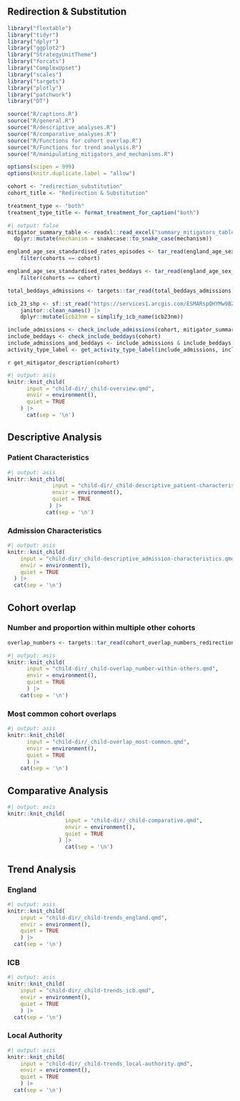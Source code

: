 ## Redirection & Substitution {#sec-redirection_substitution .unnumbered}

```r
library("flextable")
library("tidyr")
library("dplyr")
library("ggplot2")
library("StrategyUnitTheme")
library("forcats")
library("ComplexUpset")
library("scales")
library("targets")
library("plotly")
library("patchwork")
library("DT")

source("R/captions.R")
source("R/general.R")
source("R/descriptive_analyses.R")
source("R/comparative_analyses.R")
source("R/Functions for cohort overlap.R")
source("R/Functions for trend analysis.R")
source("R/manipulating_mitigators_and_mechanisms.R")

options(scipen = 999)
options(knitr.duplicate.label = "allow")
```

```r
cohort <- "redirection_substitution"
cohort_title <- "Redirection & Substitution"

treatment_type <- "both"
treatment_type_title <- format_treatment_for_caption("both")
```

```r
#| output: false
mitigator_summary_table <- readxl::read_excel("summary_mitigators_table.xlsx") |>
  dplyr::mutate(mechanism = snakecase::to_snake_case(mechanism))

england_age_sex_standardised_rates_episodes <- tar_read(england_age_sex_standardised_rates_episodes) |>
    filter(cohorts == cohort)

england_age_sex_standardised_rates_beddays <- tar_read(england_age_sex_standardised_rates_beddays) |>
    filter(cohorts == cohort)

total_beddays_admissions <- targets::tar_read(total_beddays_admissions)

icb_23_shp <- sf::st_read("https://services1.arcgis.com/ESMARspQHYMw9BZ9/arcgis/rest/services/Integrated_Care_Boards_April_2023_EN_BGC/FeatureServer/0/query?outFields=*&where=1%3D1&f=geojson") |>
    janitor::clean_names() |>
    dplyr::mutate(icb23nm = simplify_icb_name(icb23nm))
```

```r
include_admissions <- check_include_admissions(cohort, mitigator_summary_table)
include_beddays <- check_include_beddays(cohort)
include_admissions_and_beddays <- include_admissions & include_beddays
activity_type_label <- get_activity_type_label(include_admissions, include_beddays)
```

`r get_mitigator_description(cohort)`

```r
#| output: asis
knitr::knit_child(
      input = "child-dir/_child-overview.qmd",
      envir = environment(),
      quiet = TRUE
    ) |>
      cat(sep = '\n')
```

## Descriptive Analysis

### Patient Characteristics

```r
#| output: asis
knitr::knit_child(
              input = "child-dir/_child-descriptive_patient-characteristics.qmd",
              envir = environment(),
              quiet = TRUE
             ) |>
            cat(sep = '\n')
```

### Admission Characteristics

```r
#| output: asis
knitr::knit_child(
    input = "child-dir/_child-descriptive_admission-characteristics.qmd",
    envir = environment(),
    quiet = TRUE
  ) |>
  cat(sep = '\n')
```

## Cohort overlap

### Number and proportion within multiple other cohorts

```r
overlap_numbers <- targets::tar_read(cohort_overlap_numbers_redirection) 
```

```r
#| output: asis
knitr::knit_child(
      input = "child-dir/_child-overlap_number-within-others.qmd",
      envir = environment(),
      quiet = TRUE
      ) |>
    cat(sep = '\n')
```


### Most common cohort overlaps

```r
#| output: asis
knitr::knit_child(
      input = "child-dir/_child-overlap_most-common.qmd",
      envir = environment(),
      quiet = TRUE
      ) |>
    cat(sep = '\n')
```

## Comparative Analysis

```r
#| output: asis
knitr::knit_child(
                  input = "child-dir/_child-comparative.qmd",
                  envir = environment(),
                  quiet = TRUE
                ) |>
                  cat(sep = '\n')
```

## Trend Analysis

### England

```r
#| output: asis
knitr::knit_child(
    input = "child-dir/_child-trends_england.qmd",
    envir = environment(),
    quiet = TRUE
    ) |>
  cat(sep = '\n')
```

### ICB

```r
#| output: asis
knitr::knit_child(
    input = "child-dir/_child-trends_icb.qmd",
    envir = environment(),
    quiet = TRUE
    ) |>
  cat(sep = '\n')
```

### Local Authority

```r
#| output: asis
knitr::knit_child(
    input = "child-dir/_child-trends_local-authority.qmd",
    envir = environment(),
    quiet = TRUE
    ) |>
  cat(sep = '\n')
```


